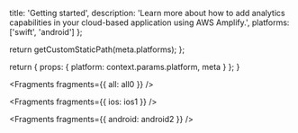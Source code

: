 
  title: 'Getting started',
  description: 'Learn more about how to add analytics capabilities in your cloud-based application using AWS Amplify.',
  platforms: ['swift', 'android']
};

  return getCustomStaticPath(meta.platforms);
};

  return {
    props: {
      platform: context.params.platform,
      meta
    }
  };
}


<Fragments fragments={{ all: all0 }} />


<Fragments fragments={{ ios: ios1 }} />


<Fragments fragments={{ android: android2 }} />

